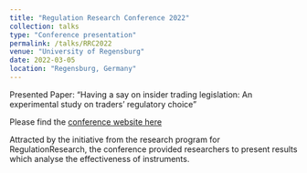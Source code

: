 ```yaml
---
title: "Regulation Research Conference 2022"
collection: talks
type: "Conference presentation"
permalink: /talks/RRC2022
venue: "University of Regensburg"
date: 2022-03-05
location: "Regensburg, Germany"
---
```


Presented Paper: "Having a say on insider trading legislation: An experimental study on traders' regulatory choice"

Please find the [conference website here](http://regulationresearch.online/1_7_rr-conference-2022.html)

Attracted by the initiative from the research program for RegulationResearch, the conference provided researchers to present results which analyse the effectiveness of instruments.
 

